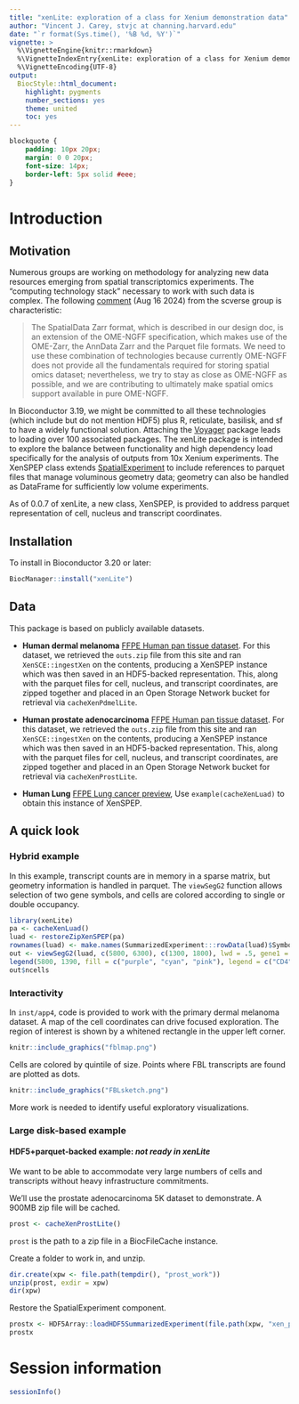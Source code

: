 ```yaml
---
title: "xenLite: exploration of a class for Xenium demonstration data"
author: "Vincent J. Carey, stvjc at channing.harvard.edu"
date: "`r format(Sys.time(), '%B %d, %Y')`"
vignette: >
  %\VignetteEngine{knitr::rmarkdown}
  %\VignetteIndexEntry{xenLite: exploration of a class for Xenium demonstration data}
  %\VignetteEncoding{UTF-8}
output:
  BiocStyle::html_document:
    highlight: pygments
    number_sections: yes
    theme: united
    toc: yes
---
```


```css
blockquote {
    padding: 10px 20px;
    margin: 0 0 20px;
    font-size: 14px;
    border-left: 5px solid #eee;
}
```

# Introduction

## Motivation

Numerous groups are working on methodology for analyzing
new data resources emerging from spatial transcriptomics experiments.
The "computing technology stack" necessary to work
with such data is complex.  The following
[comment](https://spatialdata.scverse.org/en/latest/tutorials/notebooks/notebooks/examples/models1.html)
(Aug 16 2024) from the scverse group is characteristic:

> The SpatialData Zarr format, which is described in our design doc, is an extension of the OME-NGFF specification, which makes use of the OME-Zarr, the AnnData Zarr and the Parquet file formats. We need to use these combination of technologies because currently OME-NGFF does not provide all the fundamentals required for storing spatial omics dataset; nevertheless, we try to stay as close as OME-NGFF as possible, and we are contributing to ultimately make spatial omics support available in pure OME-NGFF.

In Bioconductor 3.19, we might be committed to all these technologies (which 
include but do not mention HDF5) plus
R, reticulate, basilisk, and sf to have a widely functional solution.
Attaching the [Voyager](https://bioconductor.org/packages/Voyager) 
package leads to loading over 100 associated packages.
The xenLite package is intended to explore the balance between functionality
and high dependency load specifically for the analysis of outputs
from 10x Xenium experiments.  The XenSPEP class extends
[SpatialExperiment](https://bioconductor.org/packages/SpatialExperiment) to 
include references to parquet
files that manage voluminous geometry data; geometry can also be handled as DataFrame for sufficiently
low volume experiments.

As of 0.0.7 of xenLite, a new class, XenSPEP, is provided to address
parquet representation of cell, nucleus and transcript coordinates.

## Installation

To install in Bioconductor 3.20 or later:
```r
BiocManager::install("xenLite")
```


## Data

This package is based on publicly available datasets.


- **Human dermal melanoma** [FFPE Human pan tissue dataset](https://www.10xgenomics.com/datasets/xenium-prime-ffpe-human-skin).  For this dataset, we
retrieved the `outs.zip` file from this site and ran `XenSCE::ingestXen`
on the contents, producing a XenSPEP instance which was then saved
in an HDF5-backed representation.  This, along with the parquet
files for cell, nucleus, and transcript coordinates, are zipped together
and placed in an Open Storage Network bucket for retrieval via
`cacheXenPdmelLite`.

- **Human prostate adenocarcinoma** [FFPE Human pan tissue dataset](https://www.10xgenomics.com/datasets/xenium-prime-ffpe-human-prostate).  For this dataset, we
retrieved the `outs.zip` file from this site and ran `XenSCE::ingestXen`
on the contents, producing a XenSPEP instance which was then saved
in an HDF5-backed representation.  This, along with the parquet
files for cell, nucleus, and transcript coordinates, are zipped together
and placed in an Open Storage Network bucket for retrieval via
`cacheXenProstLite`.

- **Human Lung** [FFPE Lung cancer preview](https://www.10xgenomics.com/datasets/preview-data-ffpe-human-lung-cancer-with-xenium-multimodal-cell-segmentation-1-standard), 
Use `example(cacheXenLuad)` to obtain this instance of XenSPEP.

## A quick look

### Hybrid example

In this example, transcript counts are in memory
in a sparse matrix, but geometry information is
handled in parquet.  The `viewSegG2` function
allows selection of two gene symbols, and
cells are colored according to single or double
occupancy.

```r
library(xenLite)
pa <- cacheXenLuad()
luad <- restoreZipXenSPEP(pa)
rownames(luad) <- make.names(SummarizedExperiment:::rowData(luad)$Symbol, unique = TRUE)
out <- viewSegG2(luad, c(5800, 6300), c(1300, 1800), lwd = .5, gene1 = "CD4", gene2 = "EPCAM")
legend(5800, 1390, fill = c("purple", "cyan", "pink"), legend = c("CD4", "EPCAM", "both"))
out$ncells
```

### Interactivity

In `inst/app4`, code is provided to work with the primary dermal melanoma
dataset.  A map of the cell coordinates can drive focused exploration.  The
region of interest is shown by a whitened rectangle in the upper left corner.

```r
knitr::include_graphics("fblmap.png")
```

Cells are colored by quintile of size.  Points where FBL transcripts
are found are plotted as dots.

```r
knitr::include_graphics("FBLsketch.png")
```

More work is needed to identify useful exploratory visualizations.

### Large disk-based example

#### HDF5+parquet-backed example: *not ready in xenLite*

We want to be able to accommodate very large numbers of
cells and transcripts without heavy infrastructure
commitments.  

We'll use the prostate adenocarcinoma 5K dataset to demonstrate.
A 900MB zip file will be cached.
```r
prost <- cacheXenProstLite()
```
`prost` is the path to a zip file in a BiocFileCache instance.

Create a folder to work in, and unzip.
```r
dir.create(xpw <- file.path(tempdir(), "prost_work"))
unzip(prost, exdir = xpw)
dir(xpw)
```

Restore the SpatialExperiment component.
```r
prostx <- HDF5Array::loadHDF5SummarizedExperiment(file.path(xpw, "xen_prost"))
prostx
```

# Session information

```r
sessionInfo()
```
